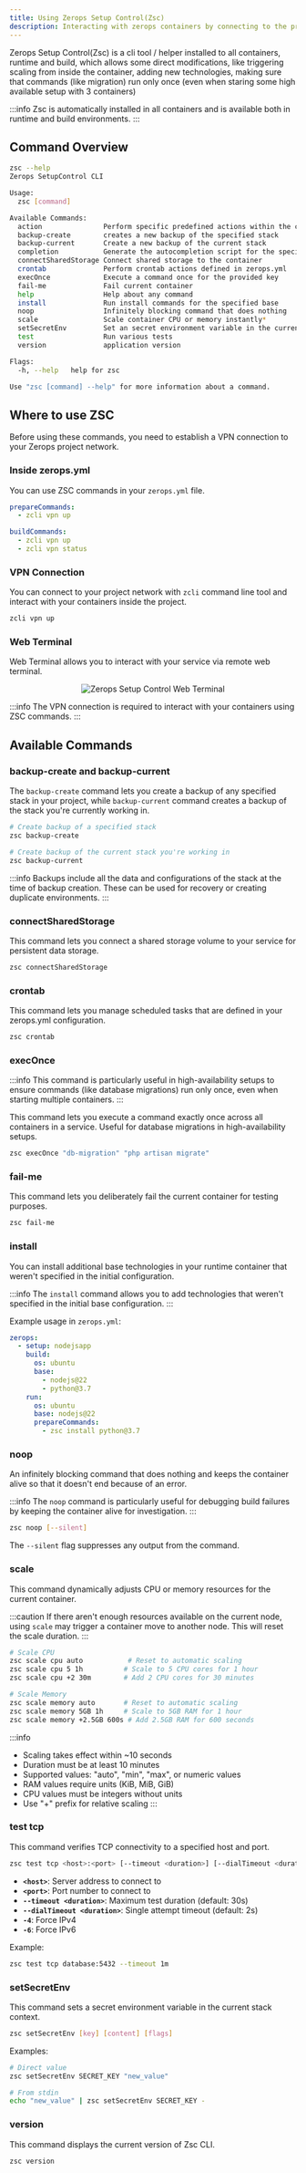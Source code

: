 ```yaml
---
title: Using Zerops Setup Control(Zsc)
description: Interacting with zerops containers by connecting to the project network via zcli vpn with wireguard.
---
```



Zerops Setup Control(Zsc) is a cli tool / helper installed to all containers, runtime and build,
which allows some direct modifications, like triggering scaling from inside the container,
adding new technologies, making sure that commands (like migration) run only once (even when
staring some high available setup with 3 containers)

:::info
Zsc is automatically installed in all containers and is available both in runtime and build environments.
:::

## Command Overview

```sh
zsc --help
Zerops SetupControl CLI

Usage:
  zsc [command]

Available Commands:
  action               Perform specific predefined actions within the container
  backup-create        creates a new backup of the specified stack
  backup-current       Create a new backup of the current stack
  completion           Generate the autocompletion script for the specified shell
  connectSharedStorage Connect shared storage to the container
  crontab              Perform crontab actions defined in zerops.yml
  execOnce             Execute a command once for the provided key
  fail-me              Fail current container
  help                 Help about any command
  install              Run install commands for the specified base
  noop                 Infinitely blocking command that does nothing
  scale                Scale container CPU or memory instantly*
  setSecretEnv         Set an secret environment variable in the current stack context
  test                 Run various tests
  version              application version

Flags:
  -h, --help   help for zsc

Use "zsc [command] --help" for more information about a command.
```

## Where to use ZSC

Before using these commands, you need to establish a VPN connection to your Zerops project network.

### Inside zerops.yml

You can use ZSC commands in your `zerops.yml` file.

```yaml
prepareCommands:
  - zcli vpn up
```

```yaml
buildCommands:
  - zcli vpn up
  - zcli vpn status
```

### VPN Connection

You can connect to your project network with `zcli` command line tool and interact with your containers inside the project.

```sh
zcli vpn up
```

### Web Terminal

Web Terminal allows you to interact with your service via remote web terminal.

<p align="center">
  <Image
    lightImage="/img/gui/zsc-web-terminal.webp"
    darkImage="/img/gui/zsc-web-terminal.webp"
    alt="Zerops Setup Control Web Terminal"
    caption="Web Terminal"
    style={{ width: '100%', height: 'auto' }}
  />
</p>

:::info
The VPN connection is required to interact with your containers using ZSC commands.
:::

## Available Commands

### backup-create and backup-current

The `backup-create` command lets you create a backup of any specified stack in your project, while `backup-current` command creates a backup of the stack you're currently working in.

```sh
# Create backup of a specified stack
zsc backup-create

# Create backup of the current stack you're working in
zsc backup-current
```

:::info
Backups include all the data and configurations of the stack at the time of backup creation. These can be used for recovery or creating duplicate environments.
:::

### connectSharedStorage

This command lets you connect a shared storage volume to your service for persistent data storage.

```sh
zsc connectSharedStorage
```

### crontab
This command lets you manage scheduled tasks that are defined in your zerops.yml configuration.

```sh
zsc crontab
```

### execOnce

:::info
This command is particularly useful in high-availability setups to ensure commands (like database migrations) run only once, even when starting multiple containers.
:::

This command lets you execute a command exactly once across all containers in a service. Useful for database migrations in high-availability setups.

```sh
zsc execOnce "db-migration" "php artisan migrate"
```

### fail-me
This command lets you deliberately fail the current container for testing purposes.

```sh
zsc fail-me
```

### install
You can install additional base technologies in your runtime container that weren't specified in the initial configuration.

:::info
The `install` command allows you to add technologies that weren't specified in the initial base configuration.
:::

Example usage in `zerops.yml`:
```yaml
zerops:
  - setup: nodejsapp
    build:
      os: ubuntu
      base: 
        - nodejs@22
        - python@3.7
    run:      
      os: ubuntu
      base: nodejs@22
      prepareCommands:
        - zsc install python@3.7
```

### noop
An infinitely blocking command that does nothing and keeps the container alive so that it doesn't end because of an error.

:::info
The `noop` command is particularly useful for debugging build failures by keeping the container alive for investigation.
:::

```sh
zsc noop [--silent]
```

The `--silent` flag suppresses any output from the command.

### scale
This command dynamically adjusts CPU or memory resources for the current container.

:::caution
If there aren't enough resources available on the current node, using `scale` may trigger a container move to another node. This will reset the scale duration.
:::

```sh
# Scale CPU
zsc scale cpu auto           # Reset to automatic scaling
zsc scale cpu 5 1h          # Scale to 5 CPU cores for 1 hour
zsc scale cpu +2 30m        # Add 2 CPU cores for 30 minutes

# Scale Memory
zsc scale memory auto       # Reset to automatic scaling
zsc scale memory 5GB 1h     # Scale to 5GB RAM for 1 hour
zsc scale memory +2.5GB 600s # Add 2.5GB RAM for 600 seconds
```

:::info
- Scaling takes effect within ~10 seconds
- Duration must be at least 10 minutes
- Supported values: "auto", "min", "max", or numeric values
- RAM values require units (KiB, MiB, GiB)
- CPU values must be integers without units
- Use "+" prefix for relative scaling
:::

### test tcp
This command verifies TCP connectivity to a specified host and port.

```sh
zsc test tcp <host>:<port> [--timeout <duration>] [--dialTimeout <duration>] [-4] [-6]
```

- **`<host>`**: Server address to connect to
- **`<port>`**: Port number to connect to
- **`--timeout <duration>`**: Maximum test duration (default: 30s)
- **`--dialTimeout <duration>`**: Single attempt timeout (default: 2s)
- **`-4`**: Force IPv4
- **`-6`**: Force IPv6

Example:
```sh
zsc test tcp database:5432 --timeout 1m
```

### setSecretEnv
This command sets a secret environment variable in the current stack context.

```sh
zsc setSecretEnv [key] [content] [flags]
```

Examples:
```sh
# Direct value
zsc setSecretEnv SECRET_KEY "new_value"

# From stdin
echo "new_value" | zsc setSecretEnv SECRET_KEY -
```

### version
This command displays the current version of Zsc CLI.

```sh
zsc version
```

